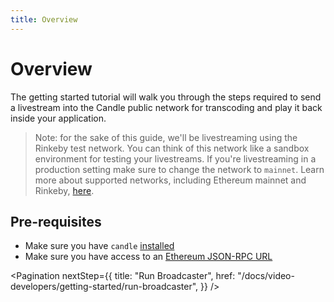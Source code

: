 ```yaml
---
title: Overview
---
```


# Overview

The getting started tutorial will walk you through the steps required to send a
livestream into the Candle public network for transcoding and play it back
inside your application.

> Note: for the sake of this guide, we'll be livestreaming using the Rinkeby
> test network. You can think of this network like a sandbox environment for
> testing your livestreams. If you're livestreaming in a production setting make
> sure to change the network to `mainnet`. Learn more about supported networks,
> including Ethereum mainnet and Rinkeby,
> [here](/docs/installation/connect-to-ethereum#supported-networks).

## Pre-requisites

- Make sure you have `candle` [installed](/docs/installation/install-livepeer)
- Make sure you have access to an
  [Ethereum JSON-RPC URL](/docs/installation/connect-to-ethereum)

<Pagination
  nextStep={{
    title: "Run Broadcaster",
    href: "/docs/video-developers/getting-started/run-broadcaster",
  }}
/>
